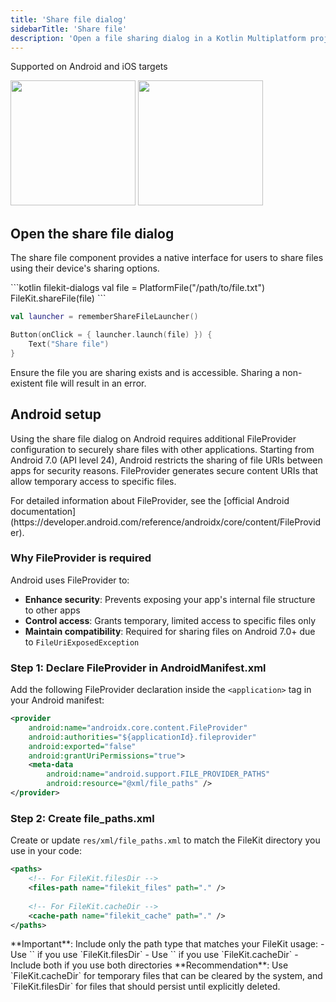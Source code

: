 ```yaml
---
title: 'Share file dialog'
sidebarTitle: 'Share file'
description: 'Open a file sharing dialog in a Kotlin Multiplatform project'
---
```


<Check>Supported on Android and iOS targets</Check>

<div className="flex justify-center gap-6">
  <img height="200" width="200" noZoom src="/images/share-file-ios.png" />
  <img height="200" width="200" noZoom src="/images/share-file-android.png" />
</div>

## Open the share file dialog

The share file component provides a native interface for users to share files using their device's sharing options.

<CodeGroup>
```kotlin filekit-dialogs
val file = PlatformFile("/path/to/file.txt")
FileKit.shareFile(file)
```

```kotlin filekit-dialogs-compose
val launcher = rememberShareFileLauncher()

Button(onClick = { launcher.launch(file) }) {
    Text("Share file")
}
```
</CodeGroup>

<Warning>
Ensure the file you are sharing exists and is accessible. Sharing a non-existent file will result in an error.
</Warning>

## Android setup

Using the share file dialog on Android requires additional FileProvider configuration to securely share files with other applications. Starting from Android 7.0 (API level 24), Android restricts the sharing of file URIs between apps for security reasons. FileProvider generates secure content URIs that allow temporary access to specific files.

<Info>
For detailed information about FileProvider, see the [official Android documentation](https://developer.android.com/reference/androidx/core/content/FileProvider).
</Info>

### Why FileProvider is required

Android uses FileProvider to:
- **Enhance security**: Prevents exposing your app's internal file structure to other apps
- **Control access**: Grants temporary, limited access to specific files only
- **Maintain compatibility**: Required for sharing files on Android 7.0+ due to `FileUriExposedException`

### Step 1: Declare FileProvider in AndroidManifest.xml

Add the following FileProvider declaration inside the `<application>` tag in your Android manifest:

```xml AndroidManifest.xml
<provider
    android:name="androidx.core.content.FileProvider"
    android:authorities="${applicationId}.fileprovider"
    android:exported="false"
    android:grantUriPermissions="true">
    <meta-data
        android:name="android.support.FILE_PROVIDER_PATHS"
        android:resource="@xml/file_paths" />
</provider>
```


### Step 2: Create file_paths.xml

Create or update `res/xml/file_paths.xml` to match the FileKit directory you use in your code:

```xml res/xml/file_paths.xml
<paths>
    <!-- For FileKit.filesDir -->
    <files-path name="filekit_files" path="." />
    
    <!-- For FileKit.cacheDir -->
    <cache-path name="filekit_cache" path="." />
</paths>
```

<Warning>
**Important**: Include only the path type that matches your FileKit usage:
- Use `<files-path>` if you use `FileKit.filesDir`
- Use `<cache-path>` if you use `FileKit.cacheDir`
- Include both if you use both directories
</Warning>

<Info>
**Recommendation**: Use `FileKit.cacheDir` for temporary files that can be cleared by the system, and `FileKit.filesDir` for files that should persist until explicitly deleted.
</Info>
